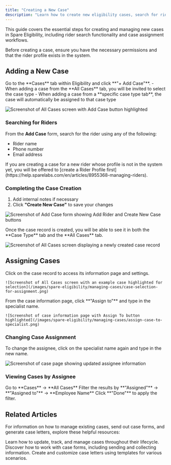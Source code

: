 ```yaml
---
title: "Creating a New Case"
description: "Learn how to create new eligibility cases, search for riders, and assign cases to specialists in Spare Eligibility."
---
```


This guide covers the essential steps for creating and managing new cases in Spare Eligibility, including rider search functionality and case assignment workflows.

<Info>
Before creating a case, ensure you have the necessary permissions and that the rider profile exists in the system.
</Info>

## Adding a New Case

<Steps>
  <Step title="Navigate to Cases">
    Go to the **Cases** tab within Eligibility and click **"+ Add Case"**.
  </Step>
  
  <Step title="Select Case Type">
    - When adding a case from the **All Cases** tab, you will be invited to select the case type
    - When adding a case from a **specific case type tab**, the case will automatically be assigned to that case type
  </Step>
</Steps>

![Screenshot of All Cases screen with Add Case button highlighted](/images/spare-eligibility/managing-cases/add-case-button-all-cases.png)

### Searching for Riders

From the **Add Case** form, search for the rider using any of the following:
- Rider name
- Phone number  
- Email address

<Warning>
If you are creating a case for a new rider whose profile is not in the system yet, you will be offered to [create a Rider Profile first](https://help.sparelabs.com/en/articles/8955368-managing-riders).
</Warning>

### Completing the Case Creation

1. Add internal notes if necessary
2. Click **"Create New Case"** to save your changes

![Screenshot of Add Case form showing Add Rider and Create New Case buttons](/images/spare-eligibility/managing-cases/add-case-form-rider-creation.png)

<Tip>
Once the case record is created, you will be able to see it in both the **Case Type** tab and the **All Cases** tab.
</Tip>

![Screenshot of All Cases screen displaying a newly created case record](/images/spare-eligibility/managing-cases/newly-created-case-display.png)

## Assigning Cases

<Steps>
  <Step title="Access Case Information">
    Click on the case record to access its information page and settings.
    
    ![Screenshot of All Cases screen with an example case highlighted for selection](/images/spare-eligibility/managing-cases/case-selection-for-assignment.png)
  </Step>
  
  <Step title="Assign the Case">
    From the case information page, click **"Assign to"** and type in the specialist name.
    
    ![Screenshot of case information page with Assign To button highlighted](/images/spare-eligibility/managing-cases/assign-case-to-specialist.png)
  </Step>
</Steps>

### Changing Case Assignment

To change the assignee, click on the specialist name again and type in the new name.

![Screenshot of case page showing updated assignee information](/images/spare-eligibility/managing-cases/case-assignee-updated.png)

### Viewing Cases by Assignee

<Steps>
  <Step title="Navigate to All Cases">
    Go to **Cases** → **All Cases**
  </Step>
  
  <Step title="Apply Filter">
    Filter the results by **"Assigned"** → **"Assigned to"** → **Employee Name**
  </Step>
  
  <Step title="Apply Changes">
    Click **"Done"** to apply the filter.
  </Step>
</Steps>

## Related Articles

For information on how to manage existing cases, send out case forms, and generate case letters, explore these helpful resources:

<CardGroup cols={1}>
  <Card title="Managing an Existing Case" href="https://help.sparelabs.com/en/articles/8955292-managing-an-existing-case">
    Learn how to update, track, and manage cases throughout their lifecycle.
  </Card>
  <Card title="Managing Case Forms" href="https://help.sparelabs.com/en/articles/8955321-managing-case-forms">
    Discover how to work with case forms, including sending and collecting information.
  </Card>
  <Card title="Generating Case Letters" href="https://help.sparelabs.com/en/articles/8955115-generating-and-editing-case-letter-templates">
    Create and customize case letters using templates for various scenarios.
  </Card>
</CardGroup>
